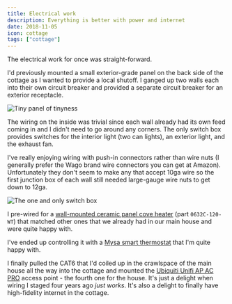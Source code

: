 ```yaml
---
title: Electrical work
description: Everything is better with power and internet
date: 2018-11-05
icon: cottage
tags: ["cottage"]
---
```


The electrical work for once was straight-forward.

I'd previously mounted a small exterior-grade panel on the back side of the cottage as I wanted to provide a local shutoff.
I ganged up two walls each into their own circuit breaker and provided a separate circuit breaker for an exterior receptacle.

![](images/IMG_20181004_151533.jpg "Tiny panel of tinyness")

The wiring on the inside was trivial since each wall already had its own feed coming in and I didn't need to go around any corners.
The only switch box provides switches for the interior light (two can lights), an exterior light, and the exhaust fan.

I've really enjoying wiring with push-in connectors rather than wire nuts (I generally prefer the Wago brand wire connectors you can get at Amazon).
Unfortunately they don't seem to make any that accept 10ga wire so the first junction box of each wall still needed large-gauge wire nuts to get down to 12ga.

![](images/IMG_20181105_103420.jpg "The one and only switch box")

I pre-wired for a [wall-mounted ceramic panel cove heater](http://electricheat.com/products/coves/) (part `0632C-120-WT`) that matched
other ones that we already had in our main house and were quite happy with.

I've ended up controlling it with a [Mysa smart thermostat](https://getmysa.com/) that I'm quite happy with.

I finally pulled the CAT6 that I'd coiled up in the crawlspace of the main house all the way into the cottage and mounted the
[Ubiquiti Unifi AP AC PRO](https://www.ui.com/unifi/unifi-ap-ac-pro/) access point - the fourth one for the house.
It's just a delight when wiring I staged four years ago _just works_.
It's also a delight to finally have high-fidelity internet in the cottage.
